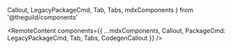   Callout,
  LegacyPackageCmd,
  Tab,
  Tabs,
  mdxComponents
} from '@theguild/components'



<RemoteContent
  components={{
    ...mdxComponents,
    Callout,
    PackageCmd: LegacyPackageCmd,
    Tab,
    Tabs,
    CodegenCallout
  }}
/>
